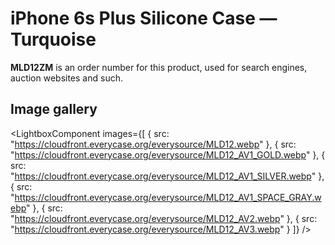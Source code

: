 
# iPhone 6s Plus Silicone Case — Turquoise

<Callout type='info' emoji='👉🏻'>**MLD12ZM** is an order number for this product, used for search engines, auction websites and such.</Callout>

## Image gallery

<LightboxComponent
    images={[
      {
        src: "https://cloudfront.everycase.org/everysource/MLD12.webp"
      },
      {
        src: "https://cloudfront.everycase.org/everysource/MLD12_AV1_GOLD.webp"
      },
      {
        src: "https://cloudfront.everycase.org/everysource/MLD12_AV1_SILVER.webp"
      },
      {
        src: "https://cloudfront.everycase.org/everysource/MLD12_AV1_SPACE_GRAY.webp"
      },
      {
        src: "https://cloudfront.everycase.org/everysource/MLD12_AV2.webp"
      },
      {
        src: "https://cloudfront.everycase.org/everysource/MLD12_AV3.webp"
      }
    ]}
  />
